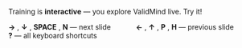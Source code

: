 :::: {.tc .mt5 .f3 .embed}
Training is **interactive** — you explore ValidMind live. Try it!

::: {.f4}
**→** , **↓** , **SPACE** , **N** — next slide &emsp;&emsp;&emsp; **←** , **↑** , **P** , **H** — previous slide &emsp;&emsp;&emsp; **?** — all keyboard shortcuts
:::
::::
